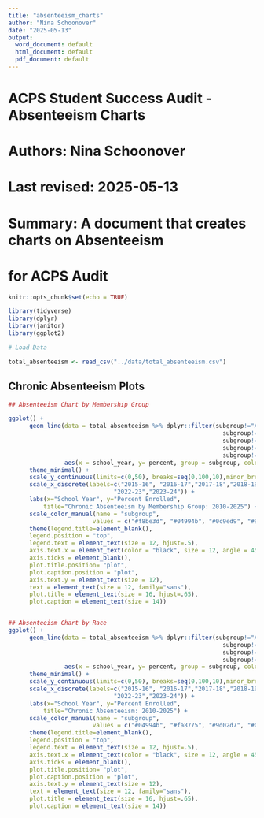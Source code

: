 ```yaml
---
title: "absenteeism_charts"
author: "Nina Schoonover"
date: "2025-05-13"
output:
  word_document: default
  html_document: default
  pdf_document: default
---
```


###############################################################
# ACPS Student Success Audit - Absenteeism Charts       
# Authors: Nina Schoonover     
# Last revised: 2025-05-13
# Summary: A document that creates charts on Absenteeism
#          for ACPS Audit


```r
knitr::opts_chunk$set(echo = TRUE)

library(tidyverse)
library(dplyr)
library(janitor)
library(ggplot2)

# Load Data

total_absenteeism <- read_csv("../data/total_absenteeism.csv")


```


## Chronic Absenteeism Plots

```r
## Absenteeism Chart by Membership Group

ggplot() +
      geom_line(data = total_absenteeism %>% dplyr::filter(subgroup!="Asian",
                                                             subgroup!="Black",
                                                             subgroup!="Hispanic",
                                                             subgroup!="Multiracial",
                                                             subgroup!="White"),
                aes(x = school_year, y= percent, group = subgroup, color = subgroup)) +
      theme_minimal() +
      scale_y_continuous(limits=c(0,50), breaks=seq(0,100,10),minor_breaks=seq(0,100,5)) +
      scale_x_discrete(labels=c("2015-16", "2016-17","2017-18","2018-19","2019-20","2020-21","2021-22",
                              "2022-23","2023-24")) +
      labs(x="School Year", y="Percent Enrolled", 
          title="Chronic Absenteeism by Membership Group: 2010-2025") +
      scale_color_manual(name = "subgroup",
                        values = c("#f8be3d", "#04994b", "#0c9ed9", "#9d02d7"))  + 
      theme(legend.title=element_blank(), 
      legend.position = "top", 
      legend.text = element_text(size = 12, hjust=.5), 
      axis.text.x = element_text(color = "black", size = 12, angle = 45, hjust = 1), 
      axis.ticks = element_blank(), 
      plot.title.position= "plot", 
      plot.caption.position = "plot", 
      axis.text.y = element_text(size = 12), 
      text = element_text(size = 12, family="sans"), 
      plot.title = element_text(size = 16, hjust=.65), 
      plot.caption = element_text(size = 14)) 


## Absenteeism Chart by Race
ggplot() +
      geom_line(data = total_absenteeism %>% dplyr::filter(subgroup!="All Students",
                                                             subgroup!="SPED",
                                                             subgroup!="Economically Disadvantaged",
                                                             subgroup!="English Learners"),
                aes(x = school_year, y= percent, group = subgroup, color = subgroup)) +
      theme_minimal() +
      scale_y_continuous(limits=c(0,50), breaks=seq(0,100,10),minor_breaks=seq(0,100,5)) +
      scale_x_discrete(labels=c("2015-16", "2016-17","2017-18","2018-19","2019-20","2020-21","2021-22",
                              "2022-23","2023-24")) +
      labs(x="School Year", y="Percent Enrolled", 
          title="Chronic Absenteeism: 2010-2025") +
      scale_color_manual(name = "subgroup",
                        values = c("#04994b", "#fa8775", "#9d02d7", "#0c9ed9", "#f8be3d"))  + 
      theme(legend.title=element_blank(), 
      legend.position = "top", 
      legend.text = element_text(size = 12, hjust=.5), 
      axis.text.x = element_text(color = "black", size = 12, angle = 45, hjust = 1), 
      axis.ticks = element_blank(), 
      plot.title.position= "plot", 
      plot.caption.position = "plot", 
      axis.text.y = element_text(size = 12), 
      text = element_text(size = 12, family="sans"), 
      plot.title = element_text(size = 16, hjust=.65), 
      plot.caption = element_text(size = 14)) 






```


